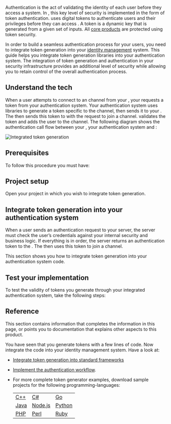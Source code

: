 

Authentication is the act of validating the identity of each user before they access a system. In <Vg k="AGORA_BACKEND" />, this key level of security is implemented in the form of token authentication. <Vg k="AGORA_BACKEND" /> uses digital tokens to authenticate users and their privileges before they can access <Vpd k="NAME"/>. A token is a dynamic key that is generated from a given set of inputs. All <Vg k="COMPANY" /> [core products](https://www.agora.io/en/products/) are protected using token security.

In order to build a seamless authentication process for your users, you need to integrate token generation into your [identity management](https://en.wikipedia.org/wiki/Identity_management) system. This guide helps you integrate <Vg k="COMPANY" /> token generation libraries into your authentication system. The integration of <Vg k="COMPANY" /> token generation and authentication in your security infrastructure provides an additional level of security while allowing you to retain control of the overall authentication process.

## Understand the tech

When a user attempts to connect to an <Vg k="COMPANY" /> channel from your <Vpl k="CLIENT" />, your <Vpl k="CLIENT" /> requests a token from your authentication system. Your authentication system uses <Vg k="COMPANY" /> libraries to generate a token specific to the channel, then sends it to your <Vpl k="CLIENT" />. The <Vpl k="CLIENT" /> then sends this token to <Vg k="AGORA_BACKEND" /> with the request to join a channel. <Vg k="AGORA_BACKEND" /> validates the token and adds the user to the channel. The following diagram shows the authentication call flow between your <Vpl k="CLIENT" />, your authentication system and <Vg k="AGORA_BACKEND" />:

![Integrated token generation](/images/video-sdk/integrated-token-generation.svg)

## Prerequisites

To follow this procedure you must have:

<Prerequites />

## Project setup

Open your project in which you wish to integrate token generation.

<ProjectSetup />

## Integrate token generation into your authentication system

When a user sends an authentication request to your server, the server must check the user’s credentials against your internal security and business logic. If everything is in order, the server returns an <Vg k="COMPANY" /> authentication token to the <Vpl k="CLIENT" />. The <Vpl k="CLIENT" /> then uses this token to join a channel.

This section shows you how to integrate <Vg k="COMPANY" /> token generation into your authentication system code.

<ProjectImplement />

## Test your implementation

To test the validity of tokens you generate through your integrated authentication system, take the following steps:

<ProjectTest />

## Reference

This section contains information that completes the information in this page, or points you to documentation that explains other aspects to this product.

You have seen that you generate <Vg k="COMPANY" /> tokens with a few lines of code. Now integrate the code into your identity management system. Have a look at:

-   [Integrate token generation into standard frameworks](https://www.agora.io/en/blog/?s=token+server&post_type=post)

-   [Implement the authentication workflow](../develop/authentication-workflow).

-   For more complete token generator examples, download sample projects for the following programming-languages:

    |                                                                             |                                                                                  |                                                                                 |
    |-----------------------------------------------------------------------------|----------------------------------------------------------------------------------|---------------------------------------------------------------------------------|
    | [C++](https://github.com/AgoraIO/Tools/tree/master/DynamicKey/AgoraDynamicKey/cpp)   | [C\#](https://github.com/AgoraIO/Tools/tree/master/DynamicKey/AgoraDynamicKey/csharp)     | [Go](https://github.com/AgoraIO/Tools/tree/master/DynamicKey/AgoraDynamicKey/go)         |
    | [Java](https://github.com/AgoraIO/Tools/tree/master/DynamicKey/AgoraDynamicKey/java) | [Node.js](https://github.com/AgoraIO/Tools/tree/master/DynamicKey/AgoraDynamicKey/nodejs) | [Python](https://github.com/AgoraIO/Tools/tree/master/DynamicKey/AgoraDynamicKey/python) |
    | [PHP](https://github.com/AgoraIO/Tools/tree/master/DynamicKey/AgoraDynamicKey/php)   | [Perl](https://github.com/AgoraIO/Tools/tree/master/DynamicKey/AgoraDynamicKey/perl)      | [Ruby](https://github.com/AgoraIO/Tools/tree/master/DynamicKey/AgoraDynamicKey/ruby)     |
